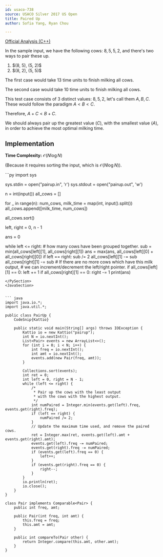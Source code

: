 ```yaml
---
id: usaco-738
source: USACO Silver 2017 US Open
title: Paired Up
author: Sofia Yang, Ryan Chou

---
```


[Official Analysis (C++)](http://www.usaco.org/current/data/sol_pairup_silver_open17.html)

In the sample input, we have the following cows:
$8, 5, 5, 2$, and there's two ways to pair these up.
<ol>
<li>$(8, 5), (5, 2)$</li>
<li>$(8, 2), (5, 5)$</li>
</ol>

The first case would take $13$ time units to finish milking all cows.

The second case would take $10$ time units to finish milking all cows.

This test case consists of 3 distinct values: $8, 5, 2$, let's call them $A, B, C$. These would follow the paradigm $A < B < C$.

Therefore, $A+C < B + C$.

We should always pair up the greatest value ($C$), with the smallest value ($A$), in order to achieve the most optimal milking time.

## Implementation
**Time Complexity:** $\mathcal{O}(N\log N)$

(Because it requires sorting the input, which is $\mathcal{O}(N\log N)$). 


<LanguageSection>

<PySection>
```py
import sys

sys.stdin = open("pairup.in", 'r')
sys.stdout = open("pairup.out", 'w')

n = int(input())
all_cows = []

for _ in range(n):
	num_cows, milk_time = map(int, input().split())
	all_cows.append([milk_time, num_cows])

all_cows.sort()

left, right = 0, n - 1

ans = 0 

while left <= right:
	# how many cows have been grouped together.
	sub = min(all_cows[left][1], all_cows[right][1])
	ans = max(ans, all_cows[left][0] + all_cows[right][0])
	if left == right:
		sub /= 2
	all_cows[left][1] -= sub
	all_cows[right][1] -= sub
	# If there are no more cows which have this milk output,
	# we can increment/decrement the left/right pointer.
	if all_cows[left][1] == 0: left += 1
	if all_cows[right][1] == 0: right -= 1
print(ans)
```
</PySection>
<JavaSection>


``` java
import java.io.*;
import java.util.*;

public class PairUp {
	CodeSnip{Kattio}
	
	public static void main(String[] args) throws IOException {
		Kattio io = new Kattio("pairup");
		int N = io.nextInt();
		List<Pair> events = new ArrayList<>();
		for (int i = 0; i < N; i++) {
			int freq = io.nextInt();
			int amt = io.nextInt();
			events.add(new Pair(freq, amt));
		}

		Collections.sort(events);
		int ret = 0;
		int left = 0, right = N - 1;
		while (left <= right) {
			/*
			 * Pair up the cows with the least output
			 * with the cows with the highest output.
			 */
			int numPaired = Integer.min(events.get(left).freq, events.get(right).freq);
			if (left == right) {
				numPaired /= 2;
			}
			// Update the maximum time used, and remove the paired cows.
			ret = Integer.max(ret, events.get(left).amt + events.get(right).amt);
			events.get(left).freq -= numPaired;
			events.get(right).freq -= numPaired;
			if (events.get(left).freq == 0) {
				left++;
			}
			if (events.get(right).freq == 0) {
				right--;
			}
		}
		io.println(ret);
		io.close();
	}
}

class Pair implements Comparable<Pair> {
	public int freq, amt;

	public Pair(int freq, int amt) {
		this.freq = freq;
		this.amt = amt;
	}

	public int compareTo(Pair other) {
		return Integer.compare(this.amt, other.amt);
	}
}
```

</JavaSection>

</LanguageSection>
